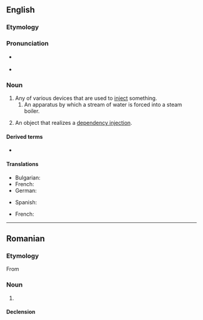==English==
{{wikipedia}}

===Etymology===
{{suffix|en|inject|or}}

===Pronunciation===
* {{a|GA}} {{IPA|en|/ɪnˈdʒɛktɚ/}}
* {{rhymes|en|ɛktə(ɹ)|s=3}}

===Noun===
{{en-noun}}

# Any of various devices that are used to [[inject]] something.
## An apparatus by which a stream of water is forced into a steam boiler.
# {{lb|en|object-oriented programming}} An object that realizes a [[dependency injection]].

====Derived terms====
* {{l|en|autoinjector}}

====Translations====
{{trans-top|device used to inject}}
* Bulgarian: {{t|bg|инжектор|m}}
* French: {{t+|fr|injecteur|m}}
* German: {{t+|de|Einspritzdüse|f}}
{{trans-mid}}
* Spanish: {{t|es|inyector|m}}
{{trans-bottom}}

{{trans-top|object-oriented programming}}
* French: {{t+|fr|injecteur|m}}
{{trans-mid}}
{{trans-bottom}}

----

==Romanian==

===Etymology===
From {{bor|ro|fr|injecteur}}

===Noun===
{{ro-noun|n|injectoare}}

# {{l|en|injector}}

====Declension====
{{ro-noun-n|pl=injectoare}}